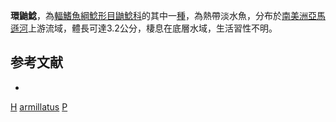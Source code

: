 {{Speciesbox
| taxon = Pariolius armillatus
| binomial_authority = [[Cope|Cope]], 1872
| status = NE
| status_system = IUCN3.1
| synonyms = *''Heptapterus armillatus'', Cope, 1872
}}

'''環鼬鯰'''，為[[輻鰭魚綱|輻鰭魚綱]][[鯰形目|鯰形目]][[鼬鯰科|鼬鯰科]]的其中一[[種|種]]，為熱帶淡水魚，分布於[[南美洲|南美洲]][[亞馬遜河|亞馬遜河]]上游流域，體長可達3.2公分，棲息在底層水域，生活習性不明。

==参考文献==
*{{FishBase_species|genus=Pariolius|species=armillatus|year=2015|month=6}}

{{Taxonbar}}
[[Category:1872年描述的鱼类|H]]
[[Category:環鼬鯰屬|armillatus]]
[[Category:1872年描述的魚類|P]]